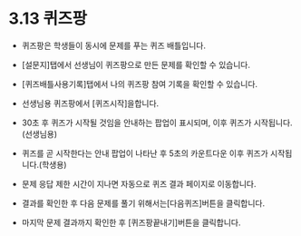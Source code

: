 # 3.13 퀴즈팡

- 퀴즈팡은 학생들이 동시에 문제를 푸는 퀴즈 배틀입니다.
- [설문지]탭에서 선생님이 퀴즈팡으로 만든 문제를 확인할 수 있습니다.
- [퀴즈배틀사용기록]탭에서 나의 퀴즈팡 참여 기록을 확인할 수 있습니다.

- 선생님용 퀴즈팡에서 [퀴즈시작]을합니다.
- 30초 후 퀴즈가 시작될 것임을 안내하는 팝업이 표시되며, 이후 퀴즈가 시작됩니다.(선생님용)
- 퀴즈를 곧 시작한다는 안내 팝업이 나타난 후 5초의 카운트다운 이후 퀴즈가 시작됩니다.(학생용)
- 문제 응답 제한 시간이 지나면 자동으로 퀴즈 결과 페이지로 이동합니다.
- 결과를 확인한 후 다음 문제를 풀기 위해서는[다음퀴즈]버튼을 클릭합니다.
- 마지막 문제 결과까지 확인한 후 [퀴즈팡끝내기]버튼을 클릭합니다.
